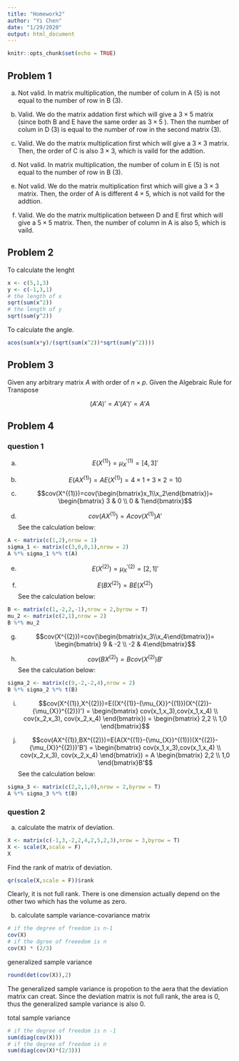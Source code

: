 ```yaml
---
title: "Homework2"
author: "Yi Chen"
date: "1/29/2020"
output: html_document
---
```


```r
knitr::opts_chunk$set(echo = TRUE)
```

## Problem 1

a) Not valid. In matrix multiplication, the number of colum in A (5) is not equal to the number of row in B (3).

b) Valid. We do the matrix addation first which will give a $3 \times 5$ matrix (since both B and E have the same order as $3 \times 5$ ). Then  the number of colum in D (3) is equal to the number of row in the second matrix (3).

c) Valid. We do the matrix multiplication first which will give a $3 \times 3$ matrix. Then, the order of C is also $3 \times 3$, which is vaild for the addtion.

d) Not valid. In matrix multiplication, the number of colum in E (5) is not equal to the number of row in B (3).

e) Not valid. We do the matrix multiplication first which will give a $3 \times 3$ matrix. Then, the order of A is different $4 \times 5$, which is not vaild for the addtion.

f) Valid. We do the matrix multiplication between D and E first which will give a $5 \times 5$ matrix. Then, the number of column in A is also 5, which is vaild.

## Problem 2

To calculate the lenght
```r
x <- c(5,1,3)
y <- c(-1,3,1)
# the length of x
sqrt(sum(x^2))
# the length of y
sqrt(sum(y^2))

```


To calculate the angle.
```r
acos(sum(x*y)/(sqrt(sum(x^2))*sqrt(sum(y^2))))
```

## Problem 3

Given any arbitrary matrix $A$ with order of $n \times p$. Given the Algebraic Rule for Transpose

$$(A'A)' = A'(A')' = A'A$$

## Problem 4

### question 1

a) $$E(X^{(1)})={\mu^{'}_{X}}^{(1)}=[4,3]'$$

b) $$E(AX^{(1)})=AE(X^{(1)})= 4 \times 1 + 3 \times 2 = 10$$

c) $$cov(X^{(1)})=cov(\begin{bmatrix}x_1\\x_2\end{bmatrix})= \begin{bmatrix} 3 & 0 \\ 0 & 1\end{bmatrix}$$

d) $$cov(AX^{(1)})= Acov(X^{(1)})A'$$
 See the calculation below:
```r
A <- matrix(c(1,2),nrow = 1)
sigma_1 <- matrix(c(3,0,0,1),nrow = 2)
A %*% sigma_1 %*% t(A)
```
 
e) $$E(X^{(2)})={\mu^{'}_{X}}^{(2)}=[2,1]'$$

f) $$E(BX^{(2)})=BE(X^{(2)})$$
 See the calculation below:
```r
B <- matrix(c(1,-2,2,-1),nrow = 2,byrow = T)
mu_2 <- matrix(c(2,1),nrow = 2)
B %*% mu_2
```
g) $$cov(X^{(2)})=cov(\begin{bmatrix}x_3\\x_4\end{bmatrix})= \begin{bmatrix} 9 & -2 \\ -2 & 4\end{bmatrix}$$

h) $$cov(BX^{(2)})= Bcov(X^{(2)})B'$$
 See the calculation below:
```r
sigma_2 <- matrix(c(9,-2,-2,4),nrow = 2)
B %*% sigma_2 %*% t(B)
```
 
 i) $$cov(X^{(1)},X^{(2)})=E((X^{(1)}-{\mu_{X}}^{(1)})(X^{(2)}-{\mu_{X}}^{(2)})') = \begin{bmatrix} cov(x_1,x_3),cov(x_1,x_4) \\ cov(x_2,x_3), cov(x_2,x_4) \end{bmatrix}) = \begin{bmatrix} 2,2 \\ 1,0 \end{bmatrix}$$


 j) $$cov(AX^{(1)},BX^{(2)})=E(A(X^{(1)}-{\mu_{X}}^{(1)})(X^{(2)}-{\mu_{X}}^{(2)})'B') = \begin{bmatrix} cov(x_1,x_3),cov(x_1,x_4) \\ cov(x_2,x_3), cov(x_2,x_4) \end{bmatrix}) = A \begin{bmatrix} 2,2 \\ 1,0 \end{bmatrix}B'$$
See the calculation below:
```r
sigma_3 <- matrix(c(2,2,1,0),nrow = 2,byrow = T)
A %*% sigma_3 %*% t(B)
```


### question 2

a) calculate the matrix of deviation.
```r
X <- matrix(c(-1,3,-2,2,4,2,5,2,3),nrow = 3,byrow = T)
X <- scale(X,scale = F)
X
```

Find the rank of matrix of deviation. 
```r
qr(scale(X,scale = F))$rank
```

Clearly, it is not full rank. There is one dimension actually depend on the other two which has the volume as zero.

b) 
calculate sample variance-covariance matrix

```r
# if the degree of freedom is n-1
cov(X)
# if the dgree of freeedom is n
cov(X) * (2/3)
```

generalized sample variance
```r
round(det(cov(X)),2)
```

The generalized sample variance is propotion to the aera that the deviation matrix can creat. Since the deviation matrix is not full rank, the area is 0, thus the generalized sample variance is also 0.

total sample variance
```r
# if the degree of freedom is n -1
sum(diag(cov(X)))
# if the degree of freedom is n
sum(diag(cov(X)*(2/3)))
```

